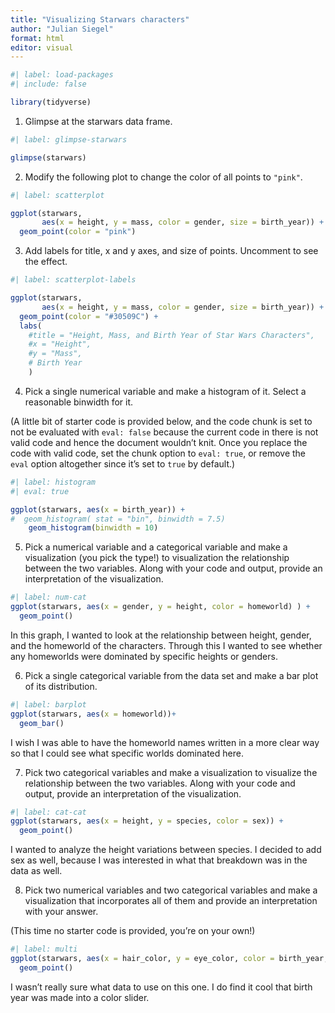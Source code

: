 ```yaml
---
title: "Visualizing Starwars characters"
author: "Julian Siegel"
format: html
editor: visual
---
```


```r
#| label: load-packages
#| include: false

library(tidyverse)
```

1.  Glimpse at the starwars data frame.

```r
#| label: glimpse-starwars

glimpse(starwars)
```

2.  Modify the following plot to change the color of all points to `"pink"`.

```r
#| label: scatterplot

ggplot(starwars, 
       aes(x = height, y = mass, color = gender, size = birth_year)) +
  geom_point(color = "pink")
```

3.  Add labels for title, x and y axes, and size of points. Uncomment to see the effect.

```r
#| label: scatterplot-labels

ggplot(starwars, 
       aes(x = height, y = mass, color = gender, size = birth_year)) +
  geom_point(color = "#30509C") +
  labs(
    #title = "Height, Mass, and Birth Year of Star Wars Characters",
    #x = "Height", 
    #y = "Mass",
    # Birth Year
    )
```

4.  Pick a single numerical variable and make a histogram of it. Select a reasonable binwidth for it.

(A little bit of starter code is provided below, and the code chunk is set to not be evaluated with `eval: false` because the current code in there is not valid code and hence the document wouldn't knit. Once you replace the code with valid code, set the chunk option to `eval: true`, or remove the `eval` option altogether since it's set to `true` by default.)

```r
#| label: histogram
#| eval: true

ggplot(starwars, aes(x = birth_year)) +
#  geom_histogram( stat = "bin", binwidth = 7.5)
    geom_histogram(binwidth = 10)
```

5.  Pick a numerical variable and a categorical variable and make a visualization (you pick the type!) to visualization the relationship between the two variables. Along with your code and output, provide an interpretation of the visualization.

```r
#| label: num-cat
ggplot(starwars, aes(x = gender, y = height, color = homeworld) ) +
  geom_point()

```

In this graph, I wanted to look at the relationship between height, gender, and the homeworld of the characters. Through this I wanted to see whether any homeworlds were dominated by specific heights or genders. 

6.  Pick a single categorical variable from the data set and make a bar plot of its distribution.

```r
#| label: barplot
ggplot(starwars, aes(x = homeworld))+
  geom_bar()
```
I wish I was able to have the homeworld names written in a more clear way so that I could see what specific worlds dominated here. 

7.  Pick two categorical variables and make a visualization to visualize the relationship between the two variables. Along with your code and output, provide an interpretation of the visualization.

```r
#| label: cat-cat
ggplot(starwars, aes(x = height, y = species, color = sex)) +
  geom_point()

```

I wanted to analyze the height variations between species. I decided to add sex as well, because I was interested in what that breakdown was in the data as well. 

8.  Pick two numerical variables and two categorical variables and make a visualization that incorporates all of them and provide an interpretation with your answer.

(This time no starter code is provided, you're on your own!)

```r
#| label: multi
ggplot(starwars, aes(x = hair_color, y = eye_color, color = birth_year, size = mass )) +
  geom_point()
```

I wasn't really sure what data to use on this one. I do find it cool that birth year was made into a color slider. 